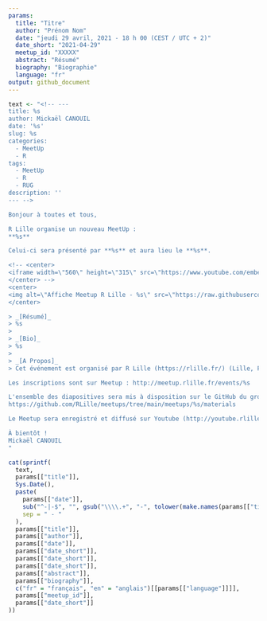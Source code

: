 ```yaml
---
params:
  title: "Titre"
  author: "Prénom Nom"
  date: "jeudi 29 avril, 2021 - 18 h 00 (CEST / UTC + 2)"
  date_short: "2021-04-29"
  meetup_id: "XXXXX"
  abstract: "Résumé"
  biography: "Biographie"
  language: "fr"
output: github_document
---
```


```r
text <- "<!-- ---
title: %s
author: Mickaël CANOUIL
date: '%s'
slug: %s
categories:
  - MeetUp
  - R
tags:
  - MeetUp
  - R
  - RUG
description: ''
--- -->

Bonjour à toutes et tous,

R Lille organise un nouveau MeetUp :  
**%s**

Celui-ci sera présenté par **%s** et aura lieu le **%s**.

<!-- <center>
<iframe width=\"560\" height=\"315\" src=\"https://www.youtube.com/embed/\" title=\"YouTube video player\" frameborder=\"0\" allow=\"accelerometer; autoplay; clipboard-write; encrypted-media; gyroscope; picture-in-picture\" allowfullscreen></iframe>
</center> -->
<center>
<img alt=\"Affiche Meetup R Lille - %s\" src=\"https://raw.githubusercontent.com/RLille/meetups/main/meetups/%s/ads/%s.png\" width=\"560\" height=\"auto\" />
</center>

> _[Résumé]_  
> %s
> 
> _[Bio]_  
> %s
> 
> _[A Propos]_  
> Cet événement est organisé par R Lille (https://rlille.fr/) (Lille, France) et aura lieu en %s.

Les inscriptions sont sur Meetup : http://meetup.rlille.fr/events/%s

L'ensemble des diapositives sera mis à disposition sur le GitHub du groupe :
https://github.com/RLille/meetups/tree/main/meetups/%s/materials

Le Meetup sera enregistré et diffusé sur Youtube (http://youtube.rlille.fr/).

À bientôt !  
Mickaël CANOUIL
"

cat(sprintf(
  text,
  params[["title"]],
  Sys.Date(),
  paste(
    params[["date"]],
    sub("^-|-$", "", gsub("\\\\.+", "-", tolower(make.names(params[["title"]])))),
    sep = " - "
  ),
  params[["title"]],
  params[["author"]],
  params[["date"]],
  params[["date_short"]],
  params[["date_short"]],
  params[["date_short"]],
  params[["abstract"]],
  params[["biography"]],
  c("fr" = "français", "en" = "anglais")[[params[["language"]]]],
  params[["meetup_id"]],
  params[["date_short"]]
))
```
